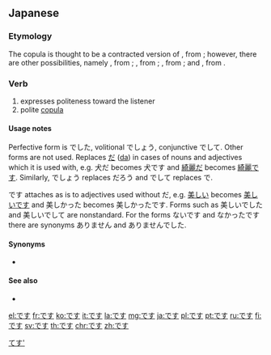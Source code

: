 ==Japanese==

===Etymology===
The copula {{m|ja|です|tr=desu}} is thought to be a contracted version of {{m|ja|である|であります|tr=dearimasu}}, from {{compound|だ|alt1=で|tr1=de|ある|alt2=あります|tr2=arimasu|lang=ja|nocat=1}}; however, there are other possibilities, namely {{m|ja|でござる|でございます|tr=degozaimasu}}, from {{compound|だ|alt1=で|tr1=de|ござる|alt2=ございます|tr2=gozaimasu|lang=ja|nocat=1}}; {{m|ja|でする|tr=desuru}}, from {{compound|だ|alt1=で|tr1=de|する|tr2=suru|lang=ja|nocat=1}}; {{m|ja|でおわす|tr=deowasu}}, from {{compound|だ|alt1=で|tr1=de|おわす|tr2=owasu|lang=ja|nocat=1}}; and {{m|ja|でそうろう|tr=desourou}}, from {{compound|だ|alt1=で|tr1=de|そうろう|tr2=sourou|lang=ja|nocat=1}}.

===Verb===
{{ja-verb|h|rom=desu|hidx=てす'}}
# expresses politeness toward the listener
# polite [[copula]]

====Usage notes====
Perfective form is でした, volitional でしょう, conjunctive でして. Other forms are not used. Replaces [[だ]] ([[da#Japanese|da]]) in cases of nouns and adjectives which it is used with, e.g. 犬だ becomes 犬です and [[綺麗]]だ becomes [[綺麗]]です. Similarly, でしょう replaces だろう and でして replaces で.

です attaches as is to adjectives used without だ, e.g. [[美しい]] becomes [[美しい]]です and 美しかった becomes 美しかったです. Forms such as 美しいでした and 美しいでして are nonstandard. For the forms ないです and なかったです there are synonyms ありません and ありませんでした.

====Synonyms====
* {{ja-l|っす||ssu}}

====See also====
* {{ja-l|ます||masu}}

[[Category:Japanese auxiliary verbs|てす']]

[[el:です]]
[[fr:です]]
[[ko:です]]
[[it:です]]
[[la:です]]
[[mg:です]]
[[ja:です]]
[[pl:です]]
[[pt:です]]
[[ru:です]]
[[fi:です]]
[[sv:です]]
[[th:です]]
[[chr:です]]
[[zh:です]]